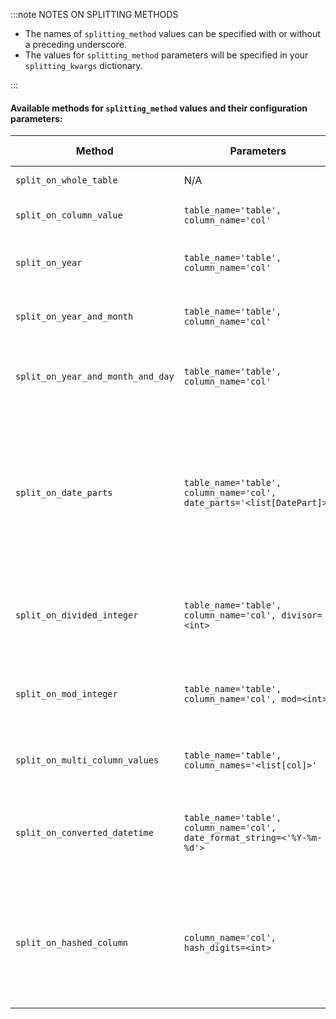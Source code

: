 
:::note NOTES ON SPLITTING METHODS

- The names of `splitting_method` values can be specified with or without a preceding underscore.
- The values for `splitting_method` parameters will be specified in your `splitting_kwargs` dictionary.

:::

#### Available methods for `splitting_method` values and their configuration parameters:

| Method                          | Parameters                                                               | Returned Batch Data                                                                                                                                                                                        |
|---------------------------------|--------------------------------------------------------------------------|------------------------------------------------------------------------------------------------------------------------------------------------------------------------------------------------------------|
| `split_on_whole_table`            | N/A                                                                      | Identical to original                                                                                                                                                                                      |
| `split_on_column_value`           | `table_name='table', column_name='col'`                                  | Rows where value of column_name are same                                                                                                                                                                   |
| `split_on_year`                   | `table_name='table', column_name='col'`                                  | Rows where the year of a datetime column are the same                                                                                                                                                      |
| `split_on_year_and_month`         | `table_name='table', column_name='col'`                                  | Rows where the year and month of a datetime column are the same                                                                                                                                            |
| `split_on_year_and_month_and_day` | `table_name='table', column_name='col'`                                  | Rows where the year, month and day of a datetime column are the same                                                                                                                                       |
| `split_on_date_parts`             | `table_name='table', column_name='col', date_parts='<list[DatePart]>'`   | Rows where the date parts of a datetime column are the same. Date parts can be specified as DatePart objects or as their string equivalent e.g. "year", "month", "week", "day", "hour", "minute", or "second" |
| `split_on_divided_integer`        | `table_name='table', column_name='col', divisor=<int>`                   | Rows where value of column_name divided (using integral division) by the given divisor are same                                                                                                            |
| `split_on_mod_integer`            | `table_name='table', column_name='col', mod=<int>`                       | Rows where value of column_name divided (using modular division) by the given mod are same                                                                                                                 |
| `split_on_multi_column_values`    | `table_name='table', column_names='<list[col]>'`                         | Rows where values of column_names are same                                                                                                                                                                 |
| `split_on_converted_datetime`     | `table_name='table', column_name='col', date_format_string=<'%Y-%m-%d'>` | Rows where value of column_name converted to datetime using the given date_format_string are same                                                                                                          |
| `split_on_hashed_column`          | `column_name='col', hash_digits=<int>`                                   | Rows where value of column_name hashed (using "md5" hash function) and retaining the stated number of hash_digits are same (experimental)     |

